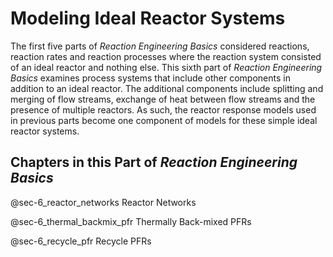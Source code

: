 # Modeling Ideal Reactor Systems

The first five parts of *Reaction Engineering Basics* considered reactions, reaction rates and reaction processes where the reaction system consisted of an ideal reactor and nothing else. This sixth part of *Reaction Engineering Basics* examines process systems that include other components in addition to an ideal reactor. The additional components include splitting and merging of flow streams, exchange of heat between flow streams and the presence of multiple reactors. As such, the reactor response models used in previous parts become one component of models for these simple ideal reactor systems.

## Chapters in this Part of *Reaction Engineering Basics*

@sec-6_reactor_networks Reactor Networks

@sec-6_thermal_backmix_pfr Thermally Back-mixed PFRs

@sec-6_recycle_pfr Recycle PFRs